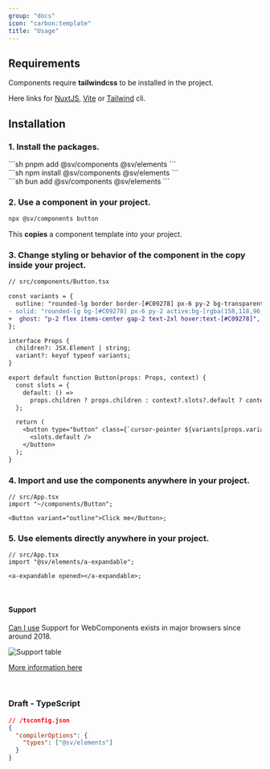 ```yaml
---
group: "docs"
icon: "carbon:template"
title: "Usage"
---
```



## Requirements

Components require **tailwindcss** to be installed in the project.

Here links for [NuxtJS](https://www.npmjs.com/package/@nuxtjs/tailwindcss), [Vite](https://tailwindcss.com/docs/guides/vite) or [Tailwind](https://tailwindcss.com/docs/installation) cli.

## Installation

### 1. Install the packages.

<Command>
  <div slot="pnpm">
    ```sh
    pnpm add @sv/components @sv/elements
    ```
  </div>
  <div slot="npm">
    ```sh
    npm install @sv/components @sv/elements
    ```
  </div>
  <div slot="bun">
    ```sh
    bun add @sv/components @sv/elements
    ```
  </div>
</Command>

### 2. Use a component in your project.

```bash
npx @sv/components button
```

This **copies** a component template into your project.

### 3. Change styling or behavior of the component in the copy inside your project.

```diff lang="tsx"
// src/components/Button.tsx

const variants = {
  outline: "rounded-lg border border-[#C09278] px-6 py-2 bg-transparent",
- solid: "rounded-lg bg-[#C09278] px-6 py-2 active:bg-[rgba(158,118,96,1)]",
+  ghost: "p-2 flex items-center gap-2 text-2xl hover:text-[#C09278]",
};

interface Props {
  children?: JSX.Element | string;
  variant?: keyof typeof variants;
}

export default function Button(props: Props, context) {
  const slots = {
    default: () =>
      props.children ? props.children : context?.slots?.default ? context?.slots.default() : null,
  };

  return (
    <button type="button" class={`cursor-pointer ${variants[props.variant ?? "solid"]}`}>
      <slots.default />
    </button>
  );
}
```

### 4. Import and use the components anywhere in your project.

```tsx
// src/App.tsx
import "~/components/Button";

<Button variant="outline">Click me</Button>;
```

### 5. Use elements directly anywhere in your project.

```tsx
// src/App.tsx
import "@sv/elements/a-expandable";

<a-expandable opened></a-expandable>;
```

<br/>

#### Support

[Can I use](https://caniuse.com/mdn-api_window_customelements) Support for WebComponents exists in major browsers since around 2018.

![Support table](../../assets/support.jpg)

[More information here](https://www.webcomponents.org/)

<br/>

### Draft - TypeScript

```json
// /tsconfig.json
{
  "compilerOptions": {
    "types": ["@sv/elements"]
  }
}
```
